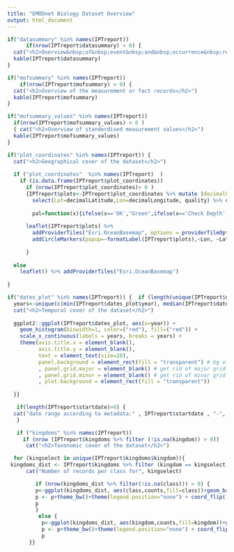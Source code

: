 ```yaml
---
title: "EMODnet Biology Dataset Overview"
output: html_document
---
```

  
```r

if("datasummary" %in% names(IPTreport)) 
      if(nrow(IPTreport$datasummary) > 0) {
  cat("<h2>Overview&nbsp;of&nbsp;event&nbsp;and&nbsp;occurrence&nbsp;records</h2>")
  kable(IPTreport$datasummary)
}  

```


```r

if("mofsummary" %in% names(IPTreport)) 
    if(nrow(IPTreport$mofsummary) > 0) {
  cat("<h2>Overview of the measurement or fact records</h2>")
  kable(IPTreport$mofsummary)
}  

```


```r

if("mofsummary_values" %in% names(IPTreport)) 
  if(nrow(IPTreport$mofsummary_values) > 0 ) 
  { cat("<h2>Overview of standerdised measurement values</h2>")
  kable(IPTreport$mofsummary_values)
}  

```


```r

if("plot_coordinates" %in% names(IPTreport)) {
  cat("<h2>Geographical cover of the dataset</h2>")
  
  if ("plot_coordinates"  %in% names(IPTreport)  ) 
    if (is.data.frame(IPTreport$plot_coordinates)) 
      if (nrow(IPTreport$plot_coordinates)> 0 )
      {IPTreport$plots<-IPTreport$plot_coordinates %>% mutate (decimalLatitude = round(decimalLatitude,1),decimalLongitude = round (decimalLongitude, 1)) %>% 
        select(Lat=decimalLatitude,Lon=decimalLongitude, quality) %>% distinct()
      
        pal=function(x){ifelse(x=='OK',"Green",ifelse(x=='Check Depth',"Blue", ifelse (x == 'Marine Taxa on Land', 'Red', ifelse(x=='On Land', "Yellow","Black"))))}
      
      leaflet(IPTreport$plots) %>% 
        addProviderTiles("Esri.OceanBasemap", options = providerTileOptions(maxZoom = 10)) %>%  
        addCircleMarkers(popup=~formatLabel(IPTreport$plots),~Lon, ~Lat,  radius = 3, color = ~pal(quality))
      
      }
  
  else
    leaflet() %>% addProviderTiles("Esri.OceanBasemap") 
  
}  

```







```r

if("dates_plot" %in% names(IPTreport)) {  if (length(unique(IPTreport$dates_plot$year)) > 0 ) {
  years<-unique(c(min(IPTreport$dates_plot$year), median(IPTreport$dates_plot$year), max(IPTreport$dates_plot$year)))
  cat("<h2>Temporal cover of the dataset</h2>")
  
  ggplot2::ggplot(IPTreport$dates_plot, aes(x=year)) + 
    geom_histogram(binwidth=1, color=("red"), fill=("red")) +
    scale_x_continuous(labels = years, breaks = years) +
    theme(axis.title.x = element_blank(),
          axis.title.y = element_blank(),
          text = element_text(size=20),
          panel.background = element_rect(fill = "transparent") # bg of the panel
          , panel.grid.major = element_blank() # get rid of major grid
          , panel.grid.minor = element_blank() # get rid of minor grid
          , plot.background = element_rect(fill = "transparent"))
  
  }}

```

```r
   if(length(IPTreport$startdate)>0) {
  cat("date range according to metadata:" , IPTreport$startdate , "-", IPTreport$enddate)
   }

```



```r

   if ("kingdoms" %in% names(IPTreport)) 
     if (nrow (IPTreport$kingdoms %>% filter (!is.na(kingdom)) > 0))
      cat("<h2>Taxonomic cover of the dataset</h2>")

  for (kingselect in unique(IPTreport$kingdoms$kingdom)){
 kingdoms_dist <- IPTreport$kingdoms %>% filter (kingdom == kingselect)
      cat("Number of records per class for", kingselect)

         if (nrow(kingdoms_dist %>% filter(!is.na(class))) > 0) {
         p<-ggplot(kingdoms_dist, aes(class,counts,fill=class))+geom_bar(stat="identity", width = 1)
         p <- p+theme_bw()+theme(legend.position="none") + coord_flip()
         p
         } 
          else {
           p<-ggplot(kingdoms_dist, aes(kingdom,counts,fill=kingdom))+geom_bar(stat="identity")
           p <- p+theme_bw()+theme(legend.position="none") + coord_flip()
           p  
       }}
```
